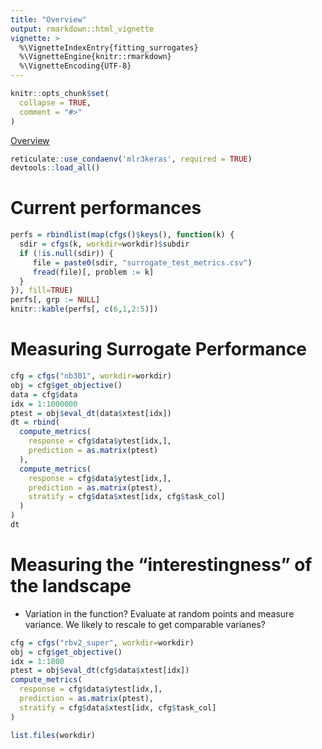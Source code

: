 ```yaml
---
title: "Overview"
output: rmarkdown::html_vignette
vignette: >
  %\VignetteIndexEntry{fitting_surrogates}
  %\VignetteEngine{knitr::rmarkdown}
  %\VignetteEncoding{UTF-8}
---
```


```r
knitr::opts_chunk$set(
  collapse = TRUE,
  comment = "#>"
)
```

[Overview](https://docs.google.com/document/d/1uVGPaO1cbMZOLOZVHXIIiDCy46sI8TkvtEMs3bO-mQo/edit?usp=sharing)

```r
reticulate::use_condaenv('mlr3keras', required = TRUE)
devtools::load_all()
```

# Current performances

```r
perfs = rbindlist(map(cfgs()$keys(), function(k) {
  sdir = cfgs(k, workdir=workdir)$subdir
  if (!is.null(sdir)) {
     file = paste0(sdir, "surrogate_test_metrics.csv")
     fread(file)[, problem := k]
  }
}), fill=TRUE)
perfs[, grp := NULL]
knitr::kable(perfs[, c(6,1,2:5)])
```


# Measuring Surrogate Performance

```r
cfg = cfgs("nb301", workdir=workdir)
obj = cfg$get_objective()
data = cfg$data
idx = 1:1000000
ptest = obj$eval_dt(data$xtest[idx])
dt = rbind(
  compute_metrics(
    response = cfg$data$ytest[idx,],
    prediction = as.matrix(ptest)
  ),
  compute_metrics(
    response = cfg$data$ytest[idx,],
    prediction = as.matrix(ptest),
    stratify = cfg$data$xtest[idx, cfg$task_col]
  )
)
dt
```

# Measuring the "interestingness" of the landscape

 - Variation in the function?
   Evaluate at random points and measure variance.
   We likely to rescale to get comparable varianes?



```r
cfg = cfgs("rbv2_super", workdir=workdir)
obj = cfg$get_objective()
idx = 1:1000
ptest = obj$eval_dt(cfg$data$xtest[idx])
compute_metrics(
  response = cfg$data$ytest[idx,],
  prediction = as.matrix(ptest),
  stratify = cfg$data$xtest[idx, cfg$task_col]
)
```

```r
list.files(workdir)

```